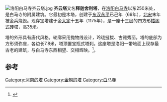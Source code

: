 [[File:洛阳白马寺齐云塔.jpg|thumb]]
'''齐云塔'''又名'''释迦舍利塔'''，在[[洛阳|洛阳]][[白马寺|白马寺]]以东250米处，是白马寺的附属建筑。它最初是木塔，创建于[[东汉|东汉]][[永平_(东汉)|永平]]已己年（69年），[[北宋|北宋]]末年被金兵烧毁。现存宝塔建于金[[大定_(金)|大定]]十五年（1175年），是一座十三层的四方形[[楼阁式塔|楼阁式砖塔]]，高35米。

塔的外形具有唐代风格，轮廓采用抛物线设计，玲珑挺拔、古雅秀丽。塔的底部为方形须弥座，各边长7.8米，塔顶置宝瓶式塔刹。这座塔是洛阳一带地面上现存最古老的建筑，与白马寺东西相望、交相辉映。<ref>{{cite web|url=http://www.ha.xinhuanet.com/gaiban/2003-11/19/content_1222011.htm|title=白马寺|publisher=新华网|date=2003-11-19|deadurl=yes|archiveurl=https://web.archive.org/web/20140723073815/http://www.ha.xinhuanet.com/gaiban/2003-11/19/content_1222011.htm|archivedate=2014-07-23}}</ref>。

==参考==
<references/>

[[Category:河南的塔|Category:河南的塔]]
[[Category:金朝的塔|Category:金朝的塔]]
[[Category:白马寺|Category:白马寺]]